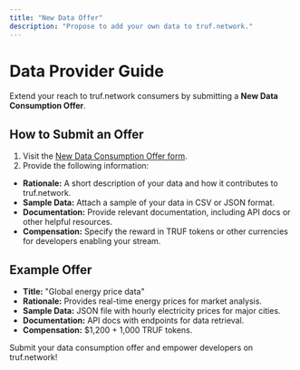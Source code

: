 ---
title: "New Data Offer"
description: "Propose to add your own data to truf.network."
---

# Data Provider Guide

Extend your reach to truf.network consumers by submitting a **New Data Consumption Offer**.

## How to Submit an Offer

1. Visit the [New Data Consumption Offer form](https://github.com/trufnetwork/adapters/issues/new?template=new-data-consumption-offer.md).
2. Provide the following information:

- **Rationale:** A short description of your data and how it contributes to truf.network.
- **Sample Data:** Attach a sample of your data in CSV or JSON format.
- **Documentation:** Provide relevant documentation, including API docs or other helpful resources.
- **Compensation:** Specify the reward in TRUF tokens or other currencies for developers enabling your stream.

## Example Offer

- **Title:** "Global energy price data"
- **Rationale:** Provides real-time energy prices for market analysis.
- **Sample Data:** JSON file with hourly electricity prices for major cities.
- **Documentation:** API docs with endpoints for data retrieval.
- **Compensation:** $1,200 + 1,000 TRUF tokens.

Submit your data consumption offer and empower developers on truf.network!
